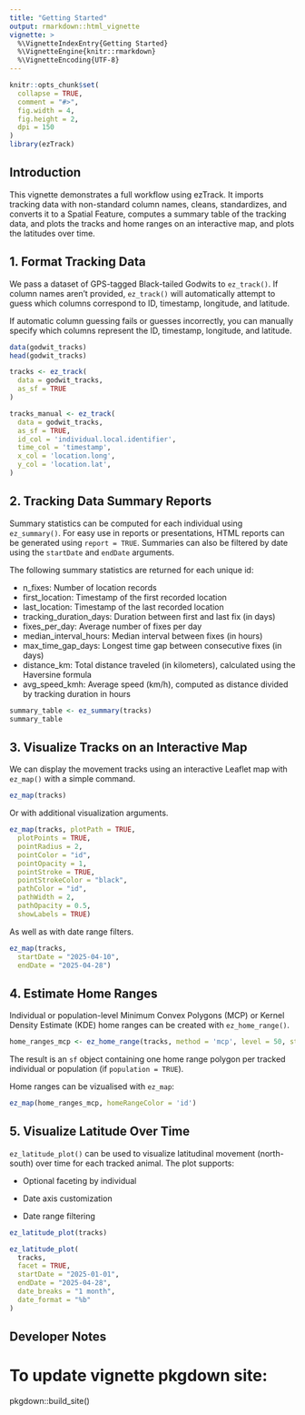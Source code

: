 ```yaml
---
title: "Getting Started"
output: rmarkdown::html_vignette
vignette: >
  %\VignetteIndexEntry{Getting Started}
  %\VignetteEngine{knitr::rmarkdown}
  %\VignetteEncoding{UTF-8}
---
```


```r
knitr::opts_chunk$set(
  collapse = TRUE,
  comment = "#>",
  fig.width = 4,
  fig.height = 2,
  dpi = 150
)
library(ezTrack)
```

## Introduction

This vignette demonstrates a full workflow using ezTrack. It imports tracking data with non-standard column names, cleans, standardizes, and converts it to a Spatial Feature, computes a summary table of the tracking data, and plots the tracks and home ranges on an interactive map, and plots the latitudes over time.

## 1. Format Tracking Data

We pass a dataset of GPS-tagged Black-tailed Godwits to `ez_track()`. If column names aren't provided, `ez_track()` will automatically attempt to guess which columns correspond to ID, timestamp, longitude, and latitude.

If automatic column guessing fails or guesses incorrectly, you can manually specify which columns represent the ID, timestamp, longitude, and latitude.

```r
data(godwit_tracks)
head(godwit_tracks)

tracks <- ez_track(
  data = godwit_tracks,
  as_sf = TRUE
)

tracks_manual <- ez_track(
  data = godwit_tracks,
  as_sf = TRUE,
  id_col = 'individual.local.identifier',
  time_col = 'timestamp',
  x_col = 'location.long',
  y_col = 'location.lat',
)
```

## 2. Tracking Data Summary Reports

Summary statistics can be computed for each individual using `ez_summary()`. For easy use in reports or presentations, HTML reports can be generated using `report = TRUE`. Summaries can also be filtered by date using the `startDate` and `endDate` arguments.

The following summary statistics are returned for each unique id:

-   n_fixes: Number of location records\
-   first_location: Timestamp of the first recorded location\
-   last_location: Timestamp of the last recorded location\
-   tracking_duration_days: Duration between first and last fix (in days)\
-   fixes_per_day: Average number of fixes per day\
-   median_interval_hours: Median interval between fixes (in hours)\
-   max_time_gap_days: Longest time gap between consecutive fixes (in days)\
-   distance_km: Total distance traveled (in kilometers), calculated using the Haversine formula\
-   avg_speed_kmh: Average speed (km/h), computed as distance divided by tracking duration in hours

```r
summary_table <- ez_summary(tracks)
summary_table
```

## 3. Visualize Tracks on an Interactive Map

We can display the movement tracks using an interactive Leaflet map with `ez_map()` with a simple command.

```r
ez_map(tracks)
```

Or with additional visualization arguments.

```r
ez_map(tracks, plotPath = TRUE,
  plotPoints = TRUE,
  pointRadius = 2,
  pointColor = "id",
  pointOpacity = 1,
  pointStroke = TRUE,
  pointStrokeColor = "black",
  pathColor = "id",
  pathWidth = 2,
  pathOpacity = 0.5,
  showLabels = TRUE)

```

As well as with date range filters.

```r
ez_map(tracks,
  startDate = "2025-04-10",
  endDate = "2025-04-28")

```

## 4. Estimate Home Ranges

Individual or population-level Minimum Convex Polygons (MCP) or Kernel Density Estimate (KDE) home ranges can be created with `ez_home_range()`.

```r
home_ranges_mcp <- ez_home_range(tracks, method = 'mcp', level = 50, startDate = '2025-04-12')

```

The result is an `sf` object containing one home range polygon per tracked individual or population (if `population = TRUE`).

Home ranges can be vizualised with `ez_map`:

```r
ez_map(home_ranges_mcp, homeRangeColor = 'id')
```
## 5. Visualize Latitude Over Time

`ez_latitude_plot()` can be used to visualize latitudinal movement (north-south) over time for each tracked animal. The plot supports:

- Optional faceting by individual

- Date axis customization

- Date range filtering

```r
ez_latitude_plot(tracks)
```

```r
ez_latitude_plot(
  tracks,
  facet = TRUE,
  startDate = "2025-01-01",
  endDate = "2025-04-28",
  date_breaks = "1 month",
  date_format = "%b"
)
```


## Developer Notes

# To update vignette pkgdown site:
pkgdown::build_site()


